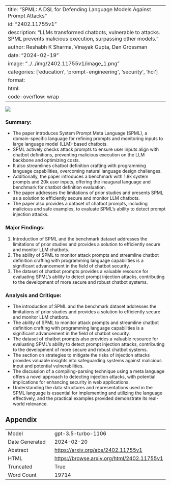 
---
title: "SPML: A DSL for Defending Language Models Against Prompt Attacks"
id: "2402.11755v1"
description: "LLMs transformed chatbots, vulnerable to attacks. SPML prevents malicious execution, surpassing other models."
author: Reshabh K Sharma, Vinayak Gupta, Dan Grossman
date: "2024-02-19"
image: "../../img/2402.11755v1/image_1.png"
categories: ['education', 'prompt-engineering', 'security', 'hci']
format:
  html:
    code-overflow: wrap
---

![](../../img/2402.11755v1/image_1.png)

### Summary:
- The paper introduces System Prompt Meta Language (SPML), a domain-specific language for refining prompts and monitoring inputs to large language model (LLM)-based chatbots.
- SPML actively checks attack prompts to ensure user inputs align with chatbot definitions, preventing malicious execution on the LLM backbone and optimizing costs.
- It also streamlines chatbot definition crafting with programming language capabilities, overcoming natural language design challenges.
- Additionally, the paper introduces a benchmark with 1.8k system prompts and 20k user inputs, offering the inaugural language and benchmark for chatbot definition evaluation.
- The paper addresses the limitations of prior studies and presents SPML as a solution to efficiently secure and monitor LLM chatbots.
- The paper also provides a dataset of chatbot prompts, including malicious and safe examples, to evaluate SPML's ability to detect prompt injection attacks.

### Major Findings:
1. Introduction of SPML and the benchmark dataset addresses the limitations of prior studies and provides a solution to efficiently secure and monitor LLM chatbots.
2. The ability of SPML to monitor attack prompts and streamline chatbot definition crafting with programming language capabilities is a significant advancement in the field of chatbot security.
3. The dataset of chatbot prompts provides a valuable resource for evaluating SPML's ability to detect prompt injection attacks, contributing to the development of more secure and robust chatbot systems.

### Analysis and Critique:
- The introduction of SPML and the benchmark dataset addresses the limitations of prior studies and provides a solution to efficiently secure and monitor LLM chatbots.
- The ability of SPML to monitor attack prompts and streamline chatbot definition crafting with programming language capabilities is a significant advancement in the field of chatbot security.
- The dataset of chatbot prompts also provides a valuable resource for evaluating SPML's ability to detect prompt injection attacks, contributing to the development of more secure and robust chatbot systems.
- The section on strategies to mitigate the risks of injection attacks provides valuable insights into safeguarding systems against malicious input and potential vulnerabilities.
- The discussion of a compiling-parsing technique using a meta language offers a novel approach to detecting injection attacks, with potential implications for enhancing security in web applications.
- Understanding the data structures and representations used in the SPML language is essential for implementing and utilizing the language effectively, and the practical examples provided demonstrate its real-world relevance.

## Appendix

|          |          |
|----------|----------|
| Model     | gpt-3.5-turbo-1106       |
| Date Generated     | 2024-02-20       |
| Abstract | [https://arxiv.org/abs/2402.11755v1](https://arxiv.org/abs/2402.11755v1)        |
| HTML     | [https://browse.arxiv.org/html/2402.11755v1](https://browse.arxiv.org/html/2402.11755v1)       |
| Truncated       | True       |
| Word Count       | 19714       |